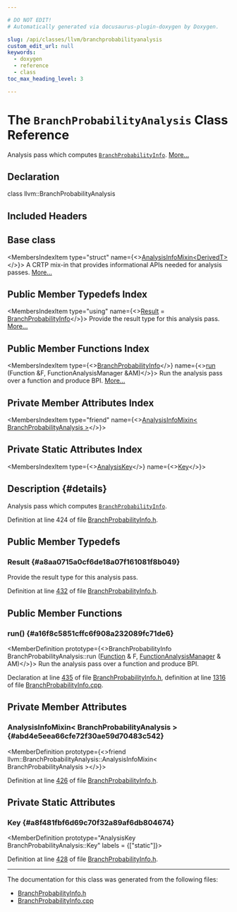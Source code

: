 ```yaml
---

# DO NOT EDIT!
# Automatically generated via docusaurus-plugin-doxygen by Doxygen.

slug: /api/classes/llvm/branchprobabilityanalysis
custom_edit_url: null
keywords:
  - doxygen
  - reference
  - class
toc_max_heading_level: 3

---
```





# The `BranchProbabilityAnalysis` Class Reference

<DoxygenPage pluginConfig={pluginConfig}>

Analysis pass which computes <code><a href="/docs/api/classes/llvm/branchprobabilityinfo">BranchProbabilityInfo</a></code>. <a href="#details">More...</a>

## Declaration

<CodeBlock>class llvm::BranchProbabilityAnalysis</CodeBlock>

## Included Headers

<IncludesList>
<IncludesListItem
  filePath="llvm/Analysis/BranchProbabilityInfo.h"
  permalink="/docs/api/files/include/include/llvm/include/llvm/analysis/branchprobabilityinfo-h"
  isLocal="true" />
</IncludesList>

## Base class

<MembersIndex>

<MembersIndexItem
  type="struct"
  name={<><a href="/docs/api/structs/llvm/analysisinfomixin">AnalysisInfoMixin&lt;DerivedT&gt;</a></>}>
A CRTP mix-in that provides informational APIs needed for analysis passes. <a href="/docs/api/structs/llvm/analysisinfomixin/#details">More...</a>
</MembersIndexItem>

</MembersIndex>

## Public Member Typedefs Index

<MembersIndex>

<MembersIndexItem
  type="using"
  name={<><a href="#a8aa0715a0cf6de18a07f161081f8b049">Result</a> = <a href="/docs/api/classes/llvm/branchprobabilityinfo">BranchProbabilityInfo</a></>}>
Provide the result type for this analysis pass. <a href="#a8aa0715a0cf6de18a07f161081f8b049">More...</a>
</MembersIndexItem>

</MembersIndex>

## Public Member Functions Index

<MembersIndex>

<MembersIndexItem
  type={<><a href="/docs/api/classes/llvm/branchprobabilityinfo">BranchProbabilityInfo</a></>}
  name={<><a href="#a16f8c5851cffc6f908a232089fc71de6">run</a> (Function &amp;F, FunctionAnalysisManager &amp;AM)</>}>
Run the analysis pass over a function and produce BPI. <a href="#a16f8c5851cffc6f908a232089fc71de6">More...</a>
</MembersIndexItem>

</MembersIndex>

## Private Member Attributes Index

<MembersIndex>

<MembersIndexItem
  type="friend"
  name={<><a href="#abd4e5eea66cfe72f30ae59d70483c542">AnalysisInfoMixin&lt; BranchProbabilityAnalysis &gt;</a></>}>
</MembersIndexItem>

</MembersIndex>

## Private Static Attributes Index

<MembersIndex>

<MembersIndexItem
  type={<><a href="/docs/api/structs/llvm/analysiskey">AnalysisKey</a></>}
  name={<><a href="#a8f481fbf6d69c70f32a89af6db804674">Key</a></>}>
</MembersIndexItem>

</MembersIndex>

## Description {#details}

Analysis pass which computes <code><a href="/docs/api/classes/llvm/branchprobabilityinfo">BranchProbabilityInfo</a></code>.

Definition at line 424 of file <a href="/docs/api/files/include/include/llvm/include/llvm/analysis/branchprobabilityinfo-h">BranchProbabilityInfo.h</a>.

<SectionDefinition>

## Public Member Typedefs

### Result {#a8aa0715a0cf6de18a07f161081f8b049}

<MemberDefinition
  prototype="using llvm::BranchProbabilityAnalysis::Result =  BranchProbabilityInfo">
Provide the result type for this analysis pass.

Definition at line <a href="/docs/api/files/include/include/llvm/include/llvm/analysis/branchprobabilityinfo-h/#l00432">432</a> of file <a href="/docs/api/files/include/include/llvm/include/llvm/analysis/branchprobabilityinfo-h">BranchProbabilityInfo.h</a>.
</MemberDefinition>

</SectionDefinition>

<SectionDefinition>

## Public Member Functions

### run() {#a16f8c5851cffc6f908a232089fc71de6}

<MemberDefinition
  prototype={<>BranchProbabilityInfo BranchProbabilityAnalysis::run (<a href="/docs/api/classes/llvm/function">Function</a> &amp; F, <a href="/docs/api/namespaces/llvm/#adce09a5a0de0e3177eb00e932734af2f">FunctionAnalysisManager</a> &amp; AM)</>}>
Run the analysis pass over a function and produce BPI.

Declaration at line <a href="/docs/api/files/include/include/llvm/include/llvm/analysis/branchprobabilityinfo-h/#l00435">435</a> of file <a href="/docs/api/files/include/include/llvm/include/llvm/analysis/branchprobabilityinfo-h">BranchProbabilityInfo.h</a>, definition at line <a href="/docs/api/files/lib/lib/analysis/branchprobabilityinfo-cpp/#l01316">1316</a> of file <a href="/docs/api/files/lib/lib/analysis/branchprobabilityinfo-cpp">BranchProbabilityInfo.cpp</a>.
</MemberDefinition>

</SectionDefinition>

<SectionDefinition>

## Private Member Attributes

### AnalysisInfoMixin&lt; BranchProbabilityAnalysis &gt; {#abd4e5eea66cfe72f30ae59d70483c542}

<MemberDefinition
  prototype={<>friend llvm::BranchProbabilityAnalysis::AnalysisInfoMixin&lt; BranchProbabilityAnalysis &gt;</>}>

Definition at line <a href="/docs/api/files/include/include/llvm/include/llvm/analysis/branchprobabilityinfo-h/#l00426">426</a> of file <a href="/docs/api/files/include/include/llvm/include/llvm/analysis/branchprobabilityinfo-h">BranchProbabilityInfo.h</a>.
</MemberDefinition>

</SectionDefinition>

<SectionDefinition>

## Private Static Attributes

### Key {#a8f481fbf6d69c70f32a89af6db804674}

<MemberDefinition
  prototype="AnalysisKey BranchProbabilityAnalysis::Key"
  labels = {["static"]}>

Definition at line <a href="/docs/api/files/include/include/llvm/include/llvm/analysis/branchprobabilityinfo-h/#l00428">428</a> of file <a href="/docs/api/files/include/include/llvm/include/llvm/analysis/branchprobabilityinfo-h">BranchProbabilityInfo.h</a>.
</MemberDefinition>

</SectionDefinition>

<hr/>

The documentation for this class was generated from the following files:

<ul>
<li><a href="/docs/api/files/include/include/llvm/include/llvm/analysis/branchprobabilityinfo-h">BranchProbabilityInfo.h</a></li>
<li><a href="/docs/api/files/lib/lib/analysis/branchprobabilityinfo-cpp">BranchProbabilityInfo.cpp</a></li>
</ul>

</DoxygenPage>
